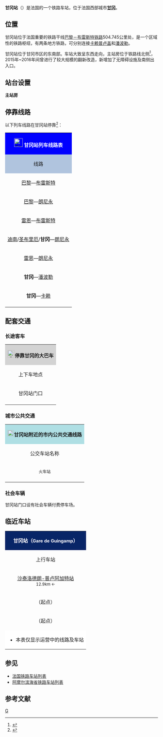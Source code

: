 {{Infobox station
|symbol_right={{SNCF logo}}
|name=甘冈站
|native_name=Gare de Guingamp
|native_name_lang=fr
|image=Gare de Guingamp sept2017.jpg
|caption=甘冈站主站房（2017年9月）
|borough={{FRA}}[[阿摩尔滨海省|阿摩尔滨海省]][[甘冈|甘冈]]
|address=place de la Gare,<br>22200 GUINGAMP
|coordinates={{coord|48|33|20|N|3|08|36|W|display=inline,title|scale:10000}}
|code=473207
|elevation=93
|architect=
|owned= {{SNCF logo}}
|structure=地面单侧式车站
|opened=1863年9月7日
|closed=
|status=使用中
|operator= {{SNCF logo}}
|lines=[[巴黎－布雷斯特铁路|巴黎－布雷斯特铁路]]<br>{{link-fr|甘冈－卡赖铁路|Ligne de Guingamp à Carhaix}}<br>[[甘冈－潘波勒铁路|甘冈－潘波勒铁路]]
|platforms=2
|tracks=3
|type=客运车站
|services=[[TGV|TGV]]<br>[[法国大区列车|TER]]
|passengers=564,349人次
|pass_year=2016年<ref>{{Cite web|url=https://ressources.data.sncf.com/explore/dataset/frequentation-gares/table/?sort=voyageurs_2014&q=guingamp|title=Fréquentation en gares|accessdate=2018-01-09|author=SNCF|date=|language=fr|publisher=SNCF Open Data|archive-date=2019-01-10|archive-url=https://web.archive.org/web/20190110074008/https://ressources.data.sncf.com/explore/dataset/frequentation-gares/table/?sort=voyageurs_2014&q=guingamp|dead-url=no}}</ref>
|pass_rank=a级
|other_services_collapsible=yes
|other_services={{Infobox|child=yes
|label1={{BREIZHGO logo}}
|data1=<span style="color:#FFFFFF; background-color:#60BB46; padding-left:0.4em; padding-right:0.4em;">'''6'''</span> <span style="color:#FFFFFF; background-color:#2C4A9A; padding-left:0.4em; padding-right:0.4em;">'''21'''</span> <span style="color:#FFFFFF; background-color:#E20917; padding-left:0.4em; padding-right:0.4em;">'''22'''</span> <span style="color:#FFFFFF; background-color:#163F78; padding-left:0.4em; padding-right:0.4em;">'''23'''</span> 
|label2=甘冈城市公共交通
|data2=<span style="color:#FFFFFF; background-color:#C9D045; border-top-left-radius: 1em; border-bottom-left-radius:1em; border-top-right-radius:1em; border-bottom-right-radius:1em; padding-left:0.4em; padding-right:0.4em; padding-top:0.1em; padding-bottom:0.1em;">'''1'''</span> <span style="color:#FFFFFF; background-color:#419BDA; border-top-left-radius: 1em; border-bottom-left-radius:1em; border-top-right-radius:1em; border-bottom-right-radius:1em; padding-left:0.4em; padding-right:0.4em; padding-top:0.1em; padding-bottom:0.1em;">'''2'''</span> <span style="color:#FFFFFF; background-color:#CD2D79; border-top-left-radius: 1em; border-bottom-left-radius:1em; border-top-right-radius:1em; border-bottom-right-radius:1em; padding-left:0.4em; padding-right:0.4em; padding-top:0.1em; padding-bottom:0.1em;">'''3'''</span>
|label3=
|data3=
|label4=
|data4=
|label5=
|data5=
|label6=
|data6=
|label7=
|data7=
|label8=
|data8=
|label9=
|data9=
|label10=
|data10=
|label11=
|data11=
}}
}}
'''甘冈站'''（{{lang-fr|Gare de Guingamp}}）是法国的一个铁路车站，位于法国西部城市'''[[甘冈|甘冈]]'''。

==位置==

甘冈站位于法国重要的铁路干线[[巴黎－布雷斯特铁路|巴黎－布雷斯特铁路]]504.745公里处，是一个区域性的铁路枢纽，有两条地方铁路，可分别连接[[卡赖普卢盖|卡赖普卢盖]]和[[潘波勒|潘波勒]]。

甘冈站位于甘冈市区的东南部。车站大致呈东西走向，主站房位于铁路线北侧<ref>{{Cite web|url=http://www.ter.sncf.com/bretagne/gares/87473207/Guingamp/pratique|title=GARE GUINGAMP|accessdate=2016-11-04|author=SNCF|date=|language=法语|publisher=SNCF TER Bretagne|archive-date=2019-01-10|archive-url=https://web.archive.org/web/20190110133810/https://www.ter.sncf.com/bretagne/gares/87473207/Guingamp/pratique|dead-url=no}}</ref>，2015年~2016年间曾进行了较大规模的翻新改造，新增加了无障碍设施及南侧出入口。

==站台设置==
{{RailStStart|北}}
'''主站房'''
{{RailStPlatform|侧d||1T||}}
{{RailStLine|2||[[巴黎蒙帕纳斯站|巴黎]]/[[雷恩站|雷恩]]/[[圣布里厄站|圣布里厄]]方向→}}
{{RailStLine|1||←[[布雷斯特站|布雷斯特]]方向}}
{{RailStPlatform|岛| |||}}
{{RailStLine|3||←[[卡赖站|卡赖]]/[[潘波勒站|潘波勒]]方向}}
{{RailStLine|5||←[[卡赖站|卡赖]]/[[潘波勒站|潘波勒]]方向}}
{{RailStPlatform|岛| |||}}
{{RailStLine|||（未开放）}}
{{RailStLine|||（存车线）}}
{{RailStEnd|南}}

== 停靠线路 ==

{{动态列表|最后更新时间：2016年11月4日。本章节内容仅供参考，不排除因施工或罢工而引发的临时性变更。欢迎修正和补充}}

以下列车线路在甘冈站停靠<ref>{{Cite web|url=http://www.sncf.com/fr/gare/horaires/guingamp|title=GUINGAMP|accessdate=2016-11-04|author=SNCF|date=|language=法语|publisher=SNCF|archiveurl=https://web.archive.org/web/20160912215945/http://www.sncf.com/fr/gare/horaires/guingamp|archivedate=2016-09-12|deadurl=yes}}</ref>：

{| class="wikitable" 
|colspan="5" style="background:#0000FF" align="center" |[[File:Sncf-logo.svg|28x28px]] <span style="color:#FFFFFF">'''甘冈站列车线路表'''</span>
|-
!style="background:#B0C4DE"| 线路
!style="background:#B0C4DE"|车种
!style="background:#B0C4DE"|上一站
!style="background:#B0C4DE"|下一站
!style="background:#B0C4DE"|大致运行频率{{noteTag|name=noteA}}
|-
|[[巴黎蒙帕纳斯站|巴黎]]—[[布雷斯特站|布雷斯特]]
| rowspan="2" align="center" |'''[[TGV|TGV]]'''
|[[圣布里厄站|圣布里厄]]
|[[普卢瓦雷-特雷戈尔站|普卢瓦雷]]/[[莫尔莱站|莫尔莱]]/[[布雷斯特站|布雷斯特]]
|每天7趟左右
|-
|[[巴黎蒙帕纳斯站|巴黎]]—[[朗尼永站|朗尼永]]
|[[圣布里厄站|圣布里厄]]
|[[普卢瓦雷-特雷戈尔站|普卢瓦雷]]
|每周1趟{{noteTag|name=noteB}}
|-
|[[雷恩站|雷恩]]—[[布雷斯特站|布雷斯特]]
| rowspan="5" align="center"|'''[[法国大区列车|TER]]'''
|[[圣布里厄站|圣布里厄]]
|[[普卢瓦雷-特雷戈尔站|普卢瓦雷]]/[[莫尔莱站|莫尔莱]]
|每天4~5趟
|-
|[[迪南站|迪南]]/[[圣布里厄站|圣布里厄]]/'''甘冈'''—[[朗尼永站|朗尼永]]
|[[沙泰洛德朗-普卢阿加特站站|沙泰洛德朗-普卢阿加特站]]/（起点）
|[[贝里勒-贝加尔站|贝里勒-贝加尔]]/[[普卢瓦雷-特雷戈尔站|普卢瓦雷]]
|每天4趟左右
|-
|[[雷恩站|雷恩]]—[[朗尼永站|朗尼永]]
|[[沙泰洛德朗-普卢阿加特站站|沙泰洛德朗-普卢阿加特站]]
|[[贝里勒-贝加尔站|贝里勒-贝加尔]]
|每天1趟{{noteTag|name=noteC}}
|-
|'''甘冈'''—[[潘波勒站|潘波勒]]
|（起点）
|[[古尔朗乘降所|古尔朗]]
|每天4~6趟
|-
|'''甘冈'''—[[卡赖站|卡赖]]
|（起点）
|[[穆斯泰吕乘降所|穆斯泰吕]]
|每天4~6趟
|-
|colspan="5" style="background:#FFFFFF"|{{noteFoot|1=
{{noteTag|name=noteA|1=在本栏中，往返1次为"1趟"；除特别标明外，其数据仅工作日有效，周末及节假日列车数量可能会减少或停运}}
{{noteTag|name=noteB|1=去程：每周五1班；返程：每周日1班}}
{{noteTag|name=noteC|1=夏季为每天开行1趟}}
}}
|}

==配套交通==
===长途客车===

{| class="wikitable" 
|colspan="3" align="center" style="background:#D3D3D3" |[[File:BSicon_BUS.svg|24x24px]]'''停靠甘冈的大巴车'''
|-
!align="center" |上下车地点
!align="center" |运营单位
!align="center" |主要目的地{{noteTag|name=noteA}}
|-
| rowspan="2" align="center" |甘冈站门口
|align="center" |{{BREIZHGO logo}}<br><span style="font-size:small">{{link-fr|阿摩尔滨海省城际客运|Ti'Bus|Ti'Bus}}</span><br><ref>{{Cite web|url=http://www.tibus.fr/plan/popup.asp|title=Plan du réseau interurbain Tibus en Côtes d'Armor|accessdate=2018-01-09|author=Ti'bus|date=|language=法语|publisher=Ti'bus|archive-url=https://web.archive.org/web/20180117114457/http://www.tibus.fr/plan/popup.asp|archive-date=2018-01-17|dead-url=yes}}</ref>{{noteTag|name=noteC}}
|
<span style="color:#FFFFFF; background-color:#60BB46; padding-left:0.4em; padding-right:0.4em;">'''6'''</span> [[普莱尔讷夫|普莱尔讷夫]]{{.w}}[[沙泰洛德朗|沙泰洛德朗]]{{.w}}[[普卢阿加特|普卢阿加特]]{{.w}}[[卡旺|卡旺]]{{.w}}[[卡温内克朗韦泽阿克|卡温内克朗韦泽阿克]]{{.w}}[[朗尼永|朗尼永]]<br>
<span style="color:#FFFFFF; background-color:#2C4A9A; padding-left:0.4em; padding-right:0.4em;">'''21'''</span> [[布尔布里阿克|布尔布里阿克]]{{.w}}[[克里安|克里安]]{{.w}}[[罗斯特勒南|罗斯特勒南]]<br>
<span style="color:#FFFFFF; background-color:#E20917; padding-left:0.4em; padding-right:0.4em;">'''22'''</span> [[古德兰|古德兰]]{{.w}}[[朗沃隆|朗沃隆]]{{.w}}[[普卢阿|普卢阿]]<br>
<span style="color:#FFFFFF; background-color:#163F78; padding-left:0.4em; padding-right:0.4em;">'''23'''</span> [[卢阿尔加特|卢阿尔加特]]{{.w}}[[陆地美丽岛|陆地美丽岛]]{{.w}}[[洛吉维普卢格拉|洛吉维普卢格拉]]
|-
|align="center" |[[SNCF|SNCF]]
|''当某条铁路线施工或罢工时，SNCF可能会提供途径该线路沿途站点的大巴车''{{noteTag|name=noteB}}
|-
|colspan="3" style="background:#FFFFFF"|{{noteFoot|1=
{{noteTag|name=noteA|1=本栏不包括可以联程中转前往的目的地}}
{{noteTag|name=noteB|1=其车票可与SNCF的同线路车票通用}}
{{noteTag|name=noteC|1=部分城际客运线路仅周一至五开行}}
}}
|}

===城市公共交通===

{| class="wikitable" 
|colspan="3" align="center" style="background:#AFDFE4"|[[File:Bus-logo.svg|21x21px]]'''甘冈站附近的市内公共交通线路'''
|-
!align="center" |公交车站名称
!align="center" |位置
!align="center" |停靠线路{{noteTag|name=noteA}}<ref>{{Cite web|url=http://www.axeobus.fr/images/images_telechargement/horaires.pdf|title=horaires|accessdate=2016-11-04|author=Axeobus|date=|language=法语|publisher=|archive-url=https://web.archive.org/web/20170108021631/http://www.axeobus.fr/images/images_telechargement/horaires.pdf|archive-date=2017-01-08|dead-url=yes}}</ref>
|-
|align="center"|'''{{lang|fr|Gare}}'''<span style="font-size:small">火车站</span>
|甘冈站门口
|
<span style="color:#FFFFFF; background-color:#C9D045; border-top-left-radius: 1em; border-bottom-left-radius:1em; border-top-right-radius:1em; border-bottom-right-radius:1em; padding-left:0.4em; padding-right:0.4em; padding-top:0.1em; padding-bottom:0.1em;">'''1'''</span> 吕南维基特<span style="font-size:small">（{{lang|fr|Runanvizit}}）</span> ↔ 克尔旺勒<span style="font-size:small">（{{lang|fr|Kervingleu}}）</span><br>
<span style="color:#FFFFFF; background-color:#419BDA; border-top-left-radius: 1em; border-bottom-left-radius:1em; border-top-right-radius:1em; border-bottom-right-radius:1em; padding-left:0.4em; padding-right:0.4em; padding-top:0.1em; padding-bottom:0.1em;">'''2'''</span> [[帕比_(阿摩尔滨海省)|帕比]]镇政府<span style="font-size:small">（{{lang|fr|Mairie de Pabu}}）</span> ↔ 网约车停车场<span style="font-size:small">（{{lang|fr|Aire de Covoiturage}}）</span><br>
<span style="color:#FFFFFF; background-color:#CD2D79; border-top-left-radius: 1em; border-bottom-left-radius:1em; border-top-right-radius:1em; border-bottom-right-radius:1em; padding-left:0.4em; padding-right:0.4em; padding-top:0.1em; padding-bottom:0.1em;">'''3'''</span> 体育公园<span style="font-size:small">（{{lang|fr|Parc des Sports}}）</span> ↔ 波尔蒙弗尔<span style="font-size:small">（{{lang|fr|Pors Montfort}}）</span>
|-
|colspan="3" style="background:#FFFFFF"|{{noteFoot|1=
{{noteTag|name=noteA|1=甘冈市区内的所有公交线路在周日及节假日均停运}}
}}
|}

===社会车辆===

甘冈站门口设有社会车辆付费停车场。

==临近车站==

{|class="wikitable mw-collapsible" style="margin: 0 auto; width:42em;"
|colspan="3"  style="background:#082567" align="center"|<span style="color:#FFFFFF">'''甘冈站（<span style="font-size:11pt;">Gare de Guingamp</span>）'''</span>
|-
!上行车站
!线路
!下行车站
|-
|align="center" |[[沙泰洛德朗-普卢阿加特站|沙泰洛德朗-普卢阿加特站]] <br><span style="font-size:small">12.9km ←</span>
|align="center" |'''[[巴黎－布雷斯特铁路|巴黎－布雷斯特铁路]]'''
|align="center" |[[贝里勒-贝加尔站|贝里勒-贝加尔站]]<br><span style="font-size:small">→ 15.1km</span>
|-
|align="center" |（起点）
|align="center" |'''{{link-fr|甘冈－卡赖铁路|Ligne de Guingamp à Carhaix}}'''
|align="center" |[[穆斯泰吕乘降所|穆斯泰吕乘降所]]<br><span style="font-size:small">→ 11.2km</span>
|-
|align="center" |（起点）
|align="center" |'''[[甘冈－潘波勒铁路|甘冈－潘波勒铁路]]'''
|align="center" |[[古尔朗乘降所|古尔朗乘降所]]<br><span style="font-size:small">→ 2.5km</span>
|-
|colspan="3" style="background:#FFFFFF"|
*本表仅显示运营中的线路及车站
|}

==参见==
* [[法国铁路车站列表|法国铁路车站列表]]
* [[阿摩尔滨海省铁路车站列表|阿摩尔滨海省铁路车站列表]]

== 参考文献 ==
{{Reflist}}

{{法国主要火车站列表}}

[[Category:阿摩尔滨海省铁路车站|G]]